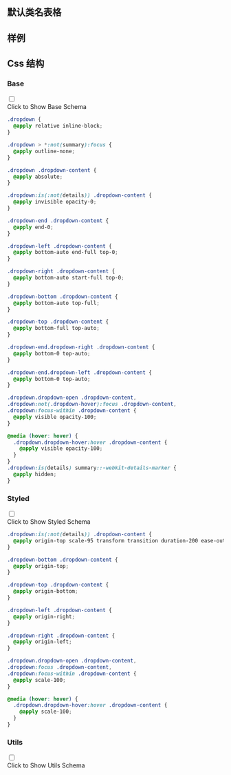 

## 默认类名表格
  
<CssTable name="dropdown" />
  
## 样例
  
<Demo></Demo>
  
## Css 结构


### Base

<div className="collapse">
<input type="checkbox" /> 
<div class="collapse-title px-0">
<span class="btn">Click to Show Base Schema</span>
</div>
<div class="collapse-content"> 

```css
.dropdown {
  @apply relative inline-block;
}

.dropdown > *:not(summary):focus {
  @apply outline-none;
}

.dropdown .dropdown-content {
  @apply absolute;
}

.dropdown:is(:not(details)) .dropdown-content {
  @apply invisible opacity-0;
}

.dropdown-end .dropdown-content {
  @apply end-0;
}

.dropdown-left .dropdown-content {
  @apply bottom-auto end-full top-0;
}

.dropdown-right .dropdown-content {
  @apply bottom-auto start-full top-0;
}

.dropdown-bottom .dropdown-content {
  @apply bottom-auto top-full;
}

.dropdown-top .dropdown-content {
  @apply bottom-full top-auto;
}

.dropdown-end.dropdown-right .dropdown-content {
  @apply bottom-0 top-auto;
}

.dropdown-end.dropdown-left .dropdown-content {
  @apply bottom-0 top-auto;
}

.dropdown.dropdown-open .dropdown-content,
.dropdown:not(.dropdown-hover):focus .dropdown-content,
.dropdown:focus-within .dropdown-content {
  @apply visible opacity-100;
}

@media (hover: hover) {
  .dropdown.dropdown-hover:hover .dropdown-content {
    @apply visible opacity-100;
  }
}
.dropdown:is(details) summary::-webkit-details-marker {
  @apply hidden;
}

```

</div>
</div>



### Styled

<div className="collapse">
<input type="checkbox" /> 
<div class="collapse-title px-0">
<span class="btn">Click to Show Styled Schema</span>
</div>
<div class="collapse-content"> 

```css
.dropdown:is(:not(details)) .dropdown-content {
  @apply origin-top scale-95 transform transition duration-200 ease-out;
}

.dropdown-bottom .dropdown-content {
  @apply origin-top;
}

.dropdown-top .dropdown-content {
  @apply origin-bottom;
}

.dropdown-left .dropdown-content {
  @apply origin-right;
}

.dropdown-right .dropdown-content {
  @apply origin-left;
}

.dropdown.dropdown-open .dropdown-content,
.dropdown:focus .dropdown-content,
.dropdown:focus-within .dropdown-content {
  @apply scale-100;
}

@media (hover: hover) {
  .dropdown.dropdown-hover:hover .dropdown-content {
    @apply scale-100;
  }
}

```

</div>
</div>



### Utils

<div className="collapse">
<input type="checkbox" /> 
<div class="collapse-title px-0">
<span class="btn">Click to Show Utils Schema</span>
</div>
<div class="collapse-content"> 

```css

```

</div>
</div>



